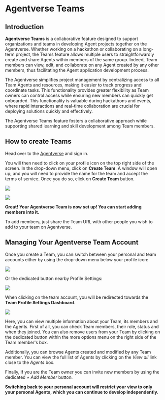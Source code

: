 # Agentverse Teams

## Introduction

**Agentverse Teams** is a collaborative feature designed to support organizations and teams in developing Agent projects together on the Agentverse. Whether working on a hackathon or collaborating on a long-term project, the Teams feature allows multiple users to straightforwardly create and share Agents within members of the same group. Indeed, Team members can view, edit, and collaborate on any Agent created by any other members, thus facilitating the Agent application development process.

The Agentverse simplifies project management by centralizing access to all Team Agents and resources, making it easier to track progress and coordinate tasks. This functionality provides greater flexibility as Team owners can control access while ensuring new members can quickly get onboarded. This functionality is valuable during hackathons and events, where rapid interactions and real-time collaboration are crucial for deploying solutions quickly and effectively. 

The Agentverse Teams feature fosters a collaborative approach while supporting shared learning and skill development among Team members.

## How to create Teams

Head over to the [Agentverse](https://agentverse.ai/) and sign in.

You will then need to click on your profile icon on the top right side of the screen. In the drop-down menu, click on **Create Team**. A window will open up, and you will need to provide the name for the team and accept the terms of service. Once you do so, click on **Create Team** button.

![](src/images/guides/agentverse/agentverse-teams/agentverse_teams_1.png)

![](src/images/guides/agentverse/agentverse-teams/agentverse_teams_2.png)

**Great! Your Agentverse Team is now set up! You can start adding members into it.**

To add members, just share the Team URL with other people you wish to add to your team on Agentverse.

## Managing Your Agentverse Team Account 

Once you create a Team, you can switch between your personal and team accounts either by using the drop-down menu below your profile icon:

![](src/images/guides/agentverse/agentverse-teams/agentverse_teams_3.png)

Or the dedicated button nearby Profile Settings:

![](src/images/guides/agentverse/agentverse-teams/agentverse_teams_4.png)

When clicking on the team account, you will be redirected towards the **Team Profile Settings Dashboard**.

![](src/images/guides/agentverse/agentverse-teams/agentverse_teams_5.png)

Here, you can view multiple information about your Team, its members and the Agents. First of all, you can check Team members, their role, status and when they joined. You can also remove users from your Team by clicking on the dedicated button within the more options menu on the right side of the Team member's box.

Additionally, you can browse Agents created and modified by any Team member. You can view the full list of Agents by clicking on the _View all_ link close to the _Agents_ box.

Finally, If you are the Team owner you can invite new members by using the dedicated _+ Add Member_ button.

**Switching back to your personal account will restrict your view to only your personal Agents, which you can continue to develop independently.**
